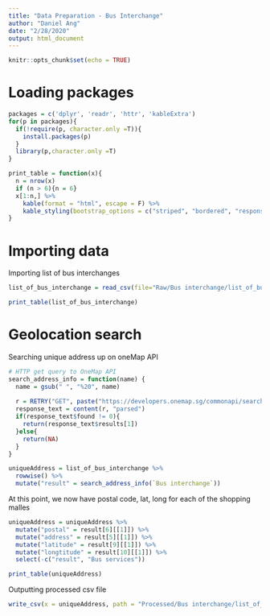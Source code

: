 ```yaml
---
title: "Data Preparation - Bus Interchange"
author: "Daniel Ang"
date: "2/28/2020"
output: html_document
---
```


```r
knitr::opts_chunk$set(echo = TRUE)
```


# Loading packages
```r
packages = c('dplyr', 'readr', 'httr', 'kableExtra')
for(p in packages){
  if(!require(p, character.only =T)){
    install.packages(p)
  }
  library(p,character.only =T)
}

print_table = function(x){
  n = nrow(x)
  if (n > 6){n = 6}
  x[1:n,] %>%
    kable(format = "html", escape = F) %>%
    kable_styling(bootstrap_options = c("striped", "bordered", "responsive"))
}
```

# Importing data

Importing list of bus interchanges
```r
list_of_bus_interchange = read_csv(file="Raw/Bus interchange/list_of_bus_interchange.csv")

print_table(list_of_bus_interchange)
```

# Geolocation search

Searching unique address up on oneMap API
```r
# HTTP get query to OneMap API 
search_address_info = function(name) {
  name = gsub(" ", "%20", name)
  
  r = RETRY("GET", paste("https://developers.onemap.sg/commonapi/search?searchVal=",name,"&returnGeom=Y&getAddrDetails=Y", sep = ""))
  response_text = content(r, "parsed")
  if(response_text$found != 0){
    return(response_text$results[1])
  }else{
    return(NA)
  }
}

uniqueAddress = list_of_bus_interchange %>% 
  rowwise() %>% 
  mutate("result" = search_address_info(`Bus interchange`))
```


At this point, we now have postal code, lat, long for each of the shopping malles
```r
uniqueAddress = uniqueAddress %>% 
  mutate("postal" = result[6][[1]]) %>% 
  mutate("address" = result[5][[1]]) %>% 
  mutate("latitude" = result[9][[1]]) %>% 
  mutate("longtitude" = result[10][[1]]) %>%
  select(-c("result", "Bus services"))

print_table(uniqueAddress)
```

Outputting processed csv file
```r
write_csv(x = uniqueAddress, path = "Processed/Bus interchange/list_of_bus_interchange.csv")
```
